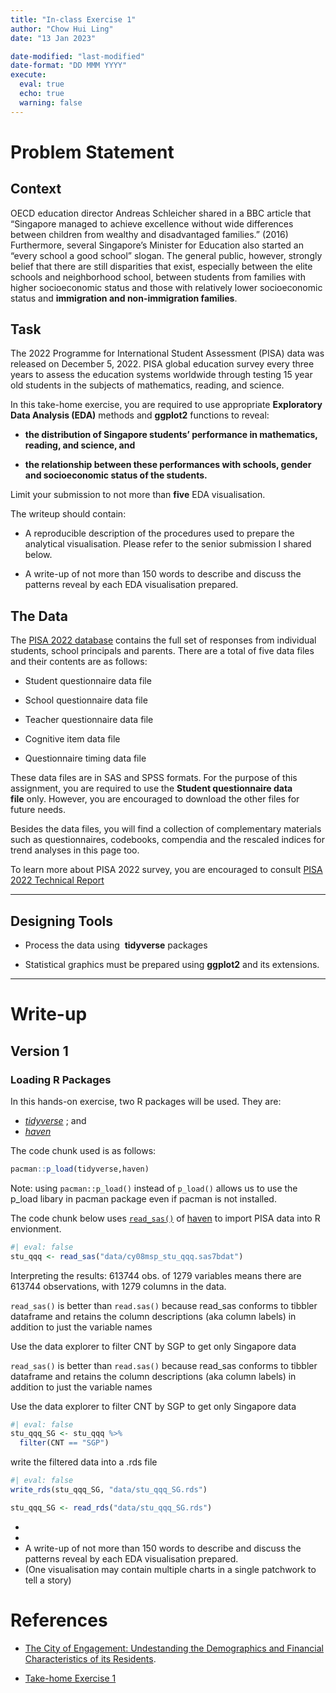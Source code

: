 ```yaml
---
title: "In-class Exercise 1"
author: "Chow Hui Ling"
date: "13 Jan 2023"

date-modified: "last-modified"
date-format: "DD MMM YYYY"
execute: 
  eval: true
  echo: true
  warning: false
---
```


# Problem Statement

## Context

OECD education director Andreas Schleicher shared in a BBC article that “Singapore managed to achieve excellence without wide differences between children from wealthy and disadvantaged families.” (2016) Furthermore, several Singapore’s Minister for Education also started an “every school a good school” slogan. The general public, however, strongly belief that there are still disparities that exist, especially between the elite schools and neighborhood school, between students from families with higher socioeconomic status and those with relatively lower socioeconomic status and **immigration and non-immigration families**.

## Task

The 2022 Programme for International Student Assessment (PISA) data was released on December 5, 2022. PISA global education survey every three years to assess the education systems worldwide through testing 15 year old students in the subjects of mathematics, reading, and science.

In this take-home exercise, you are required to use appropriate **Exploratory Data Analysis (EDA)** methods and **ggplot2** functions to reveal:

-   **the distribution of Singapore students’ performance in mathematics, reading, and science, and**

-   **the relationship between these performances with schools, gender and socioeconomic status of the students.**

Limit your submission to not more than **five** EDA visualisation.

The writeup should contain:

-   A reproducible description of the procedures used to prepare the analytical visualisation. Please refer to the senior submission I shared below.

-   A write-up of not more than 150 words to describe and discuss the patterns reveal by each EDA visualisation prepared.

## The Data

The [PISA 2022 database](https://www.oecd.org/pisa/data/2022database/) contains the full set of responses from individual students, school principals and parents. There are a total of five data files and their contents are as follows:

-   Student questionnaire data file

-   School questionnaire data file

-   Teacher questionnaire data file

-   Cognitive item data file

-   Questionnaire timing data file

These data files are in SAS and SPSS formats. For the purpose of this assignment, you are required to use the **Student questionnaire data file** only. However, you are encouraged to download the other files for future needs.

Besides the data files, you will find a collection of complementary materials such as questionnaires, codebooks, compendia and the rescaled indices for trend analyses in this page too.

To learn more about PISA 2022 survey, you are encouraged to consult [PISA 2022 Technical Report](https://www.oecd.org/pisa/data/pisa2022technicalreport/)

------------------------------------------------------------------------

## Designing Tools

-   Process the data using  **tidyverse** packages

-   Statistical graphics must be prepared using **ggplot2** and its extensions.

------------------------------------------------------------------------

# Write-up

## Version 1

### Loading R Packages

In this hands-on exercise, two R packages will be used. They are:

-   [*tidyverse*](https://www.tidyverse.org/) ; and
-   [*haven*](https://haven.tidyverse.org/reference/index.html)

The code chunk used is as follows:

```r
pacman::p_load(tidyverse,haven)

```

Note: using `pacman::p_load()` instead of `p_load()` allows us to use the p_load libary in pacman package even if pacman is not installed.

The code chunk below uses [`read_sas()`](https://haven.tidyverse.org/reference/read_sas.html) of [haven](https://haven.tidyverse.org/index.html) to import PISA data into R envionment.

```r
#| eval: false
stu_qqq <- read_sas("data/cy08msp_stu_qqq.sas7bdat")
```

Interpreting the results: 613744 obs. of 1279 variables means there are 613744 observations, with 1279 columns in the data.

`read_sas()` is better than `read.sas()` because read_sas conforms to tibbler dataframe and retains the column descriptions (aka column labels) in addition to just the variable names

Use the data explorer to filter CNT by SGP to get only Singapore data

`read_sas()` is better than `read.sas()` because read_sas conforms to tibbler dataframe and retains the column descriptions (aka column labels) in addition to just the variable names

Use the data explorer to filter CNT by SGP to get only Singapore data

```r
#| eval: false
stu_qqq_SG <- stu_qqq %>%
  filter(CNT == "SGP")

```

write the filtered data into a .rds file

```r
#| eval: false
write_rds(stu_qqq_SG, "data/stu_qqq_SG.rds")

```

```r
stu_qqq_SG <- read_rds("data/stu_qqq_SG.rds")
```

-   
-   
-   A write-up of not more than 150 words to describe and discuss the patterns reveal by each EDA visualisation prepared.
-   (One visualisation may contain multiple charts in a single patchwork to tell a story)

# References

-   [The City of Engagement: Undestanding the Demographics and Financial Characteristics of its Residents](https://cosmic-boon.netlify.app/take-home_ex/take-home_ex01/take-home_ex1).

-   [Take-home Exercise 1](https://isss608-ay2023-haileycsy.netlify.app/take-home_ex/take-home_ex01/take-home_ex01)

